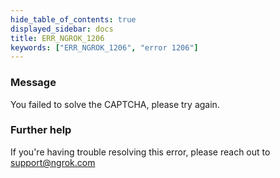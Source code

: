 ```yaml
---
hide_table_of_contents: true
displayed_sidebar: docs
title: ERR_NGROK_1206
keywords: ["ERR_NGROK_1206", "error 1206"]
---
```


### Message

You failed to solve the CAPTCHA, please try again.

### Further help

If you're having trouble resolving this error, please reach out to [support@ngrok.com](mailto:support@ngrok.com?subject=Help%20with%20ERR_NGROK_1206)

